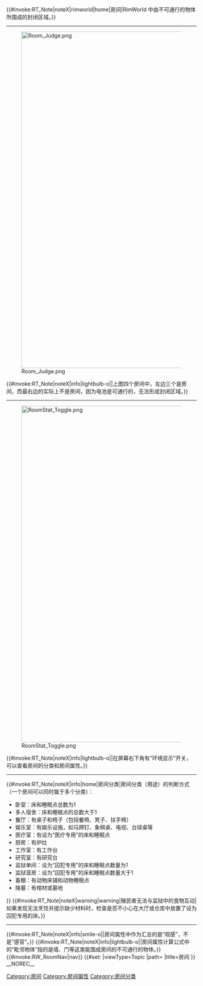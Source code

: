 {{#invoke:RT_Note|noteX|rimworld|home|房间|RimWorld 中由不可通行的物体所围成的封闭区域。}}
<hr/>
<div class="rw-capture">[[File:Room_Judge.png|890px|link=]]</div>
{{#invoke:RT_Note|noteX|info|lightbulb-o||上图四个房间中，左边三个是房间，而最右边的实际上不是房间，因为电池是可通行的，无法形成封闭区域。}}
<hr/>
<div class="rw-capture">[[File:RoomStat_Toggle.png|890px|link=]]</div>
{{#invoke:RT_Note|noteX|info|lightbulb-o||在屏幕右下角有“环境显示”开关，可以查看房间的分类和房间属性。}}
<hr/>
{{#invoke:RT_Note|noteX|info|home|房间分类|房间分类（用途）的判断方式（一个房间可以同时属于多个分类）：
*卧室：床和睡眠点总数为1
*多人宿舍：床和睡眠点的总数大于1
*餐厅：有桌子和椅子（包括餐椅、凳子、扶手椅）
*娱乐室：有娱乐设施，如马蹄钉、象棋桌、电视、台球桌等
*医疗室：有设为“医疗专用”的床和睡眠点
*厨房：有炉灶
*工作室：有工作台
*研究室：有研究台
*监狱单间：设为“囚犯专用”的床和睡眠点数量为1
*监狱营房：设为“囚犯专用”的床和睡眠点数量大于1
*畜棚：有动物床铺和动物睡眠点
*陵墓：有棺材或墓地
}}
{{#invoke:RT_Note|noteX|warning|warning|殖民者无法与监狱中的食物互动|如果发现无法烹饪并提示缺少材料时，检查是否不小心在大厅或仓库中放置了设为囚犯专用的床。}}
<hr/>
{{#invoke:RT_Note|noteX|info|smile-o||房间属性中作为汇总的是“观感”，不是“感官”。}}
{{#invoke:RT_Note|noteX|info|lightbulb-o||房间属性计算公式中的“毗邻物体”指的是墙、门等这类能围成房间的不可通行的物体。}}
{{RW_RoomStatView}}
{{#invoke:RW_RoomNav|nav}}
<!--<table class="rw-ctable-simple">
{{#arraymap:{{#ask:[[defType::RoomStatDef]]|?defName|mainlabel=-|headers=hide}}|,|@@|<tr><td>RoomStats_@@</td><td><nowiki>{{RW_RoomStatView|data=Core:Defs_RoomStatDef_</nowiki>@@<nowiki>}}<hr/>{{#invoke:RW_RoomNav|nav}}</nowiki></td></tr>|}}
{{#arraymap:{{#ask:[[defType::RoomRoleDef]]|?defName|mainlabel=-|headers=hide}}|,|@@|<tr><td>RoomRoles_@@</td><td><nowiki>{{RW_RoomRoleView|data=Core:Defs_RoomRoleDef_</nowiki>@@<nowiki>}}<hr/>{{#invoke:RW_RoomNav|nav}}</nowiki></td></tr>|}}
</table>-->
{{DISPLAYTITLE:房间}}
{{#set:
|viewType=Topic
|path={{FULLPAGENAME}}
|title=房间
}}
__NOREC__
[[Category:房间]][[Category:房间属性]][[Category:房间分类]]